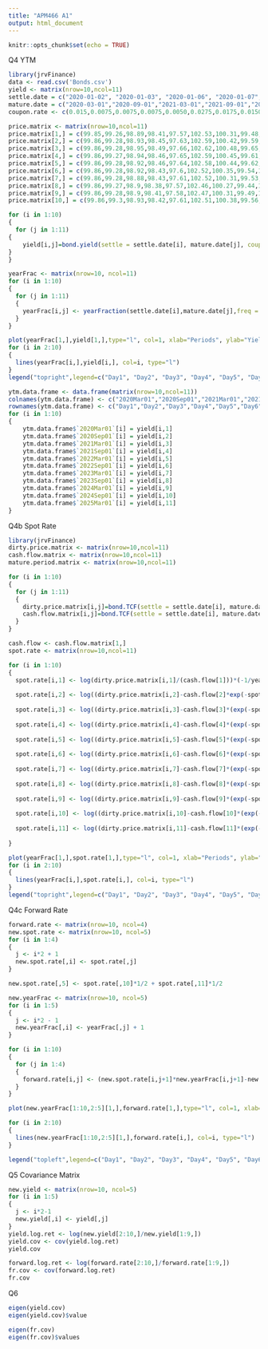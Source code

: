 ```yaml
---
title: "APM466 A1"
output: html_document
---
```


```r
knitr::opts_chunk$set(echo = TRUE)
```

Q4 YTM
```r
library(jrvFinance)
data <- read.csv('Bonds.csv')
yield <- matrix(nrow=10,ncol=11)
settle.date = c("2020-01-02", "2020-01-03", "2020-01-06", "2020-01-07", "2020-01-08", "2020-01-09", "2020-01-10", "2020-01-11", "2020-01-12", "2020-01-13")
mature.date = c("2020-03-01","2020-09-01","2021-03-01","2021-09-01","2022-03-01","2022-09-01","2023-03-01","2023-09-01","2024-03-01","2024-09-01","2025-03-01")
coupon.rate <- c(0.015,0.0075,0.0075,0.0075,0.0050,0.0275,0.0175,0.0150,0.0225,0.0150,0.0125)

price.matrix <- matrix(nrow=10,ncol=11)
price.matrix[1,] = c(99.85,99.26,98.89,98.41,97.57,102.53,100.31,99.48,102.52,98.72,98.24)
price.matrix[2,] = c(99.86,99.28,98.93,98.45,97.63,102.59,100.42,99.59,102.65,98.95,98.43)
price.matrix[3,] = c(99.86,99.28,98.95,98.49,97.66,102.62,100.48,99.65,102.75,99.29,98.58)
price.matrix[4,] = c(99.86,99.27,98.94,98.46,97.65,102.59,100.45,99.61,102.58,99.11,98.48)
price.matrix[5,] = c(99.86,99.28,98.92,98.46,97.64,102.58,100.44,99.62,102.68,99.25,98.48)
price.matrix[6,] = c(99.86,99.28,98.92,98.43,97.6,102.52,100.35,99.54,102.53,98.99,98.3)
price.matrix[7,] = c(99.86,99.28,98.88,98.43,97.61,102.52,100.31,99.53,102.47,99.03,98.25)
price.matrix[8,] = c(99.86,99.27,98.9,98.38,97.57,102.46,100.27,99.44,102.46,99.06,98.24)
price.matrix[9,] = c(99.86,99.28,98.9,98.41,97.58,102.47,100.31,99.49,102.54,98.99,98.34)
price.matrix[10,] = c(99.86,99.3,98.93,98.42,97.61,102.51,100.38,99.56,102.64,99.1,98.47)

for (i in 1:10)
{
  for (j in 1:11)
{
    yield[i,j]=bond.yield(settle = settle.date[i], mature.date[j], coupon = coupon.rate[j], price = price.matrix[i,j], freq = 2, comp.freq = Inf, redemption_value = 100)
}
}

yearFrac <- matrix(nrow=10, ncol=11)
for (i in 1:10)
{
  for (j in 1:11)
  {
    yearFrac[i,j] <- yearFraction(settle.date[i],mature.date[j],freq = 2)
  }
}

plot(yearFrac[1,],yield[1,],type="l", col=1, xlab="Periods", ylab="Yield", main="YTMs of 10 Bonds wrt 10 days", xlim = c(0,5), ylim = c(0.015, 0.027))
for (i in 2:10)
{
  lines(yearFrac[i,],yield[i,], col=i, type="l")
}
legend("topright",legend=c("Day1", "Day2", "Day3", "Day4", "Day5", "Day6", "Day7", "Day8", "Day9", "Day10"), col=1:10, lty=1, cex=0.8)

ytm.data.frame <- data.frame(matrix(nrow=10,ncol=11))
colnames(ytm.data.frame) <- c("2020Mar01","2020Sep01","2021Mar01","2021Sep01","2022Mar01","2022Sep01","2023Mar01","2023Sep01","2024Mar01","2024Sep01","2025Mar01")
rownames(ytm.data.frame) <- c("Day1","Day2","Day3","Day4","Day5","Day6","Day7","Day8","Day9","Day10")
for (i in 1:10)
{
    ytm.data.frame$`2020Mar01`[i] = yield[i,1]
    ytm.data.frame$`2020Sep01`[i] = yield[i,2]
    ytm.data.frame$`2021Mar01`[i] = yield[i,3]
    ytm.data.frame$`2021Sep01`[i] = yield[i,4]
    ytm.data.frame$`2022Mar01`[i] = yield[i,5]
    ytm.data.frame$`2022Sep01`[i] = yield[i,6]
    ytm.data.frame$`2023Mar01`[i] = yield[i,7]
    ytm.data.frame$`2023Sep01`[i] = yield[i,8]
    ytm.data.frame$`2024Mar01`[i] = yield[i,9]
    ytm.data.frame$`2024Sep01`[i] = yield[i,10]
    ytm.data.frame$`2025Mar01`[i] = yield[i,11]
}

```

Q4b Spot Rate
```r
library(jrvFinance)
dirty.price.matrix <- matrix(nrow=10,ncol=11)
cash.flow.matrix <- matrix(nrow=10,ncol=11)
mature.period.matrix <- matrix(nrow=10,ncol=11)

for (i in 1:10)
{
  for (j in 1:11)
  {
    dirty.price.matrix[i,j]=bond.TCF(settle = settle.date[i], mature.date[j], coupon = coupon.rate[j], freq = 2)$accrued + price.matrix[i,j]
    cash.flow.matrix[i,j]=bond.TCF(settle = settle.date[i], mature.date[j], coupon = coupon.rate[j], freq = 2)$cf[1]
  }
}

cash.flow <- cash.flow.matrix[1,]
spot.rate <- matrix(nrow=10,ncol=11)

for (i in 1:10)
{
  spot.rate[i,1] <- log(dirty.price.matrix[i,1]/(cash.flow[1]))*(-1/yearFrac[i,1])
  
  spot.rate[i,2] <- log((dirty.price.matrix[i,2]-cash.flow[2]*exp(-spot.rate[i,1]*yearFrac[i,1]))/(cash.flow[2]+100))*(-1/yearFrac[i,2])
  
  spot.rate[i,3] <- log((dirty.price.matrix[i,3]-cash.flow[3]*(exp(-spot.rate[i,1]*yearFrac[i,1])+exp(-spot.rate[i,2]*yearFrac[i,2])))/(cash.flow[3]+100))*(-1/yearFrac[i,3])
  
  spot.rate[i,4] <- log((dirty.price.matrix[i,4]-cash.flow[4]*(exp(-spot.rate[i,1]*yearFrac[i,1])+exp(-spot.rate[i,2]*yearFrac[i,2])+exp(-spot.rate[i,3]*yearFrac[i,3])))/(cash.flow[4]+100))*(-1/yearFrac[i,4])
  
  spot.rate[i,5] <- log((dirty.price.matrix[i,5]-cash.flow[5]*(exp(-spot.rate[i,1]*yearFrac[i,1])+exp(-spot.rate[i,2]*yearFrac[i,2])+exp(-spot.rate[i,3]*yearFrac[i,3])+exp(-spot.rate[i,4]*yearFrac[i,4])))/(cash.flow[5]+100))*(-1/yearFrac[i,5])
  
  spot.rate[i,6] <- log((dirty.price.matrix[i,6]-cash.flow[6]*(exp(-spot.rate[i,1]*yearFrac[i,1])+exp(-spot.rate[i,2]*yearFrac[i,2])+exp(-spot.rate[i,3]*yearFrac[i,3])+exp(-spot.rate[i,4]*yearFrac[i,4])+exp(-spot.rate[i,5]*yearFrac[i,5])))/(cash.flow[6]+100))*(-1/yearFrac[i,6])
  
  spot.rate[i,7] <- log((dirty.price.matrix[i,7]-cash.flow[7]*(exp(-spot.rate[i,1]*yearFrac[i,1])+exp(-spot.rate[i,2]*yearFrac[i,2])+exp(-spot.rate[i,3]*yearFrac[i,3])+exp(-spot.rate[i,4]*yearFrac[i,4])+exp(-spot.rate[i,5]*yearFrac[i,5])+exp(-spot.rate[i,6]*yearFrac[i,6])))/(cash.flow[7]+100))*(-1/yearFrac[i,7])
  
  spot.rate[i,8] <- log((dirty.price.matrix[i,8]-cash.flow[8]*(exp(-spot.rate[i,1]*yearFrac[i,1])+exp(-spot.rate[i,2]*yearFrac[i,2])+exp(-spot.rate[i,3]*yearFrac[i,3])+exp(-spot.rate[i,4]*yearFrac[i,4])+exp(-spot.rate[i,5]*yearFrac[i,5])+exp(-spot.rate[i,6]*yearFrac[i,6])+exp(-spot.rate[i,7]*yearFrac[i,7])))/(cash.flow[8]+100))*(-1/yearFrac[i,8])
  
  spot.rate[i,9] <- log((dirty.price.matrix[i,9]-cash.flow[9]*(exp(-spot.rate[i,1]*yearFrac[i,1])+exp(-spot.rate[i,2]*yearFrac[i,2])+exp(-spot.rate[i,3]*yearFrac[i,3])+exp(-spot.rate[i,4]*yearFrac[i,4])+exp(-spot.rate[i,5]*yearFrac[i,5])+exp(-spot.rate[i,6]*yearFrac[i,6])+exp(-spot.rate[i,7]*yearFrac[i,7])+exp(-spot.rate[i,8]*yearFrac[i,8])))/(cash.flow[9]+100))*(-1/yearFrac[i,9])
  
  spot.rate[i,10] <- log((dirty.price.matrix[i,10]-cash.flow[10]*(exp(-spot.rate[i,1]*yearFrac[i,1])+exp(-spot.rate[1,2]*yearFrac[i,2])+exp(-spot.rate[i,3]*yearFrac[i,3])+exp(-spot.rate[i,4]*yearFrac[i,4])+exp(-spot.rate[i,5]*yearFrac[i,5])+exp(-spot.rate[i,6]*yearFrac[i,6])+exp(-spot.rate[i,7]*yearFrac[i,7])+exp(-spot.rate[i,8]*yearFrac[i,8])+exp(-spot.rate[i,9]*yearFrac[i,9])))/(cash.flow[10]+100))*(-1/yearFrac[i,10])
  
  spot.rate[i,11] <- log((dirty.price.matrix[i,11]-cash.flow[11]*(exp(-spot.rate[i,1]*yearFrac[i,1])+exp(-spot.rate[1,2]*yearFrac[i,2])+exp(-spot.rate[i,3]*yearFrac[i,3])+exp(-spot.rate[i,4]*yearFrac[i,4])+exp(-spot.rate[i,5]*yearFrac[i,5])+exp(-spot.rate[i,6]*yearFrac[i,6])+exp(-spot.rate[i,7]*yearFrac[i,7])+exp(-spot.rate[i,8]*yearFrac[i,8])+exp(-spot.rate[i,9]*yearFrac[i,9])+exp(-spot.rate[i,10]*yearFrac[i,10])))/(cash.flow[11]+100))*(-1/yearFrac[i,11]) 
  
}

plot(yearFrac[1,],spot.rate[1,],type="l", col=1, xlab="Periods", ylab="Spot Rate", main="Spot Rates of 10 Bonds wrt 10 days", xlim = c(0,5), ylim = c(0.0155, 0.0253))
for (i in 2:10)
{
  lines(yearFrac[i,],spot.rate[i,], col=i, type="l")
}
legend("topright",legend=c("Day1", "Day2", "Day3", "Day4", "Day5", "Day6", "Day7", "Day8", "Day9", "Day10"), col=1:10, lty=1, cex=0.8)
```

Q4c Forward Rate
```r
forward.rate <- matrix(nrow=10, ncol=4)
new.spot.rate <- matrix(nrow=10, ncol=5)
for (i in 1:4)
{
  j <- i*2 + 1
  new.spot.rate[,i] <- spot.rate[,j]
}

new.spot.rate[,5] <- spot.rate[,10]*1/2 + spot.rate[,11]*1/2

new.yearFrac <- matrix(nrow=10, ncol=5)
for (i in 1:5)
{
  j <- i*2 - 1
  new.yearFrac[,i] <- yearFrac[,j] + 1
}

for (i in 1:10)
{
  for (j in 1:4)
  {
    forward.rate[i,j] <- (new.spot.rate[i,j+1]*new.yearFrac[i,j+1]-new.spot.rate[i,1]*new.yearFrac[i,1])/j
  }
}

plot(new.yearFrac[1:10,2:5][1,],forward.rate[1,],type="l", col=1, xlab="Periods", ylab="Forward Rate", main="Forward Rates of 10 Bonds from 2-5 years", xlim = c(1.5,5.5), ylim = c(0.0151,0.0168))

for (i in 2:10)
{
  lines(new.yearFrac[1:10,2:5][1,],forward.rate[i,], col=i, type="l")
}

legend("topleft",legend=c("Day1", "Day2", "Day3", "Day4", "Day5", "Day6", "Day7", "Day8", "Day9", "Day10"), col=1:10, lty=1, cex=0.8)
```

Q5 Covariance Matrix
```r
new.yield <- matrix(nrow=10, ncol=5)
for (i in 1:5)
{
  j <- i*2-1
  new.yield[,i] <- yield[,j]
}
yield.log.ret <- log(new.yield[2:10,]/new.yield[1:9,])
yield.cov <- cov(yield.log.ret)
yield.cov

forward.log.ret <- log(forward.rate[2:10,]/forward.rate[1:9,])
fr.cov <- cov(forward.log.ret)
fr.cov
```

Q6
```r
eigen(yield.cov)
eigen(yield.cov)$value

eigen(fr.cov)
eigen(fr.cov)$values
```


